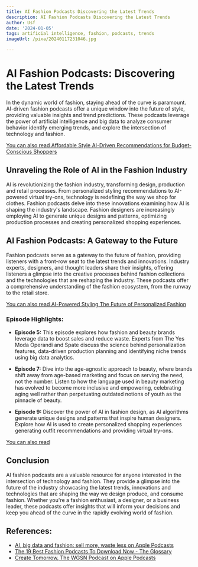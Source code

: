 ```yaml
---
title: AI Fashion Podcasts Discovering the Latest Trends
description: AI Fashion Podcasts Discovering the Latest Trends
author: Usf
date: '2024-01-05'
tags: artificial intelligence, fashion, podcasts, trends
imageUrl: /pixa/20240117231046.jpg

---
```

# AI Fashion Podcasts: Discovering the Latest Trends

In the dynamic world of fashion, staying ahead of the  curve is paramount. AI-driven fashion podcasts offer a unique window into the future  of  style, providing valuable insights and trend predictions. These podcasts leverage  the power of artificial intelligence and big data to  analyze consumer behavior identify emerging trends, and explore the intersection of  technology and fashion. 

[You can also read Affordable Style AI-Driven Recommendations for  Budget-Conscious Shoppers](Affordable%20Style%20AI-Driven%20Recommendations%20for%20Budget-Conscious%20Shoppers)


## Unraveling the Role of AI in the Fashion Industry

AI is revolutionizing the fashion industry, transforming design,  production  and retail processes. From personalized styling recommendations to AI-powered virtual try-ons, technology is redefining the way we shop for clothes. Fashion podcasts  delve into these innovations examining how AI is shaping the industry's landscape. Fashion designers are increasingly employing  AI to  generate unique designs and patterns, optimizing production processes and creating personalized shopping experiences.

## AI Fashion Podcasts: A Gateway to the Future

Fashion podcasts serve  as a gateway to the future of fashion, providing listeners with a front-row seat to  the latest trends and innovations. Industry experts, designers, and thought leaders share their insights, offering listeners a glimpse into the creative processes behind fashion collections and the technologies that are reshaping the industry. These  podcasts offer a comprehensive understanding of the fashion ecosystem, from the runway to the retail store.

[You can also read  AI-Powered Styling The Future  of Personalized Fashion](AI-Powered%20Styling%20The%20Future%20of%20Personalized%20Fashion)


### Episode  Highlights:

- **Episode 5:** This episode explores how fashion  and beauty brands leverage data to boost sales and reduce waste. Experts from The Yes Moda Operandi and Spate discuss the science behind  personalization features, data-driven production planning and identifying niche trends using big data analytics.

- **Episode 7:** Dive into the age-agnostic approach to beauty, where brands shift away from age-based marketing and focus  on serving the need, not the number. Listen to  how  the language  used in beauty marketing  has evolved  to  become more inclusive and empowering, celebrating  aging well rather than  perpetuating outdated  notions of youth as the  pinnacle of beauty.

- **Episode 9:** Discover  the power of AI in fashion  design, as AI algorithms generate unique designs and patterns that inspire human designers. Explore how AI is used to  create personalized shopping experiences generating outfit recommendations and providing  virtual try-ons.

[You can also read ]()


## Conclusion

AI fashion podcasts are a  valuable  resource for anyone interested in the intersection of technology and fashion. They provide a glimpse into the future of the industry showcasing the  latest trends,  innovations and technologies that are shaping the way we design produce, and consume fashion.  Whether  you're a fashion enthusiast, a designer, or a business leader, these podcasts offer insights that  will inform your decisions and keep you  ahead of the curve in the  rapidly evolving world  of fashion.

## References:
- [AI, big data and fashion: sell more, waste less on Apple Podcasts](https://podcasts.apple.com/in/podcast/ai-big-data-and-fashion-sell-more-waste-less/id1512939444?i=1000477749846)
- [The 19 Best Fashion Podcasts To Download Now - The Glossary](https://theglossarymagazine.com/fashion/best-fashion-podcasts/)
- [Create Tomorrow, The WGSN Podcast on Apple Podcasts](https://podcasts.apple.com/us/podcast/create-tomorrow-the-wgsn-podcast/id1510161484)
